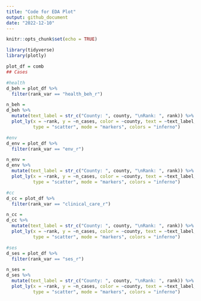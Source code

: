 ```yaml
---
title: "Code for EDA Plot"
output: github_document
date: "2022-12-10"
---
```


```r
knitr::opts_chunk$set(echo = TRUE)

library(tidyverse)
library(plotly)
```

```r
plot_df = comb 
## Cases

#health
d_beh = plot_df %>% 
  filter(rank_var == "health_beh_r")

n_beh = 
d_beh %>%
  mutate(text_label = str_c("County: ", county, "\nRank: ", rank)) %>% 
  plot_ly(x = ~rank, y = ~n_cases, color = ~county, text = ~text_label, alpha = .5, 
          type = "scatter", mode = "markers", colors = "inferno")

#env
d_env = plot_df %>% 
  filter(rank_var == "env_r")

n_env =
d_env %>%
  mutate(text_label = str_c("County: ", county, "\nRank: ", rank)) %>% 
  plot_ly(x = ~rank, y = ~n_cases, color = ~county, text = ~text_label, alpha = .5, 
          type = "scatter", mode = "markers", colors = "inferno")

#cc
d_cc = plot_df %>% 
  filter(rank_var == "clinical_care_r")

n_cc =
d_cc %>%
  mutate(text_label = str_c("County: ", county, "\nRank: ", rank)) %>% 
  plot_ly(x = ~rank, y = ~n_cases, color = ~county, text = ~text_label, alpha = .5, 
          type = "scatter", mode = "markers", colors = "inferno")

#ses
d_ses = plot_df %>% 
  filter(rank_var == "ses_r")

n_ses =
d_ses %>%
  mutate(text_label = str_c("County: ", county, "\nRank: ", rank)) %>% 
  plot_ly(x = ~rank, y = ~n_cases, color = ~county, text = ~text_label, alpha = .5, 
          type = "scatter", mode = "markers", colors = "inferno")
```

